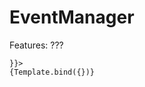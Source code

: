 
<Meta title="Events/Manage" component={EventManager} />


# EventManager


Features:
???


<Canvas>
  <Story
    name="EventManager"
    args={{
        events: [
            {
                name: "Hogyan készítsünk honlapot",
                id: "id1",
                description: "",
                presenter: "Dr. Aladár Béla",
                capacity: 30
            },
            {
                name: "Hogyan készítsünk honlapot, de hosszabb",
                id: "id2",
                description: "",
                presenter: "Kovács János",
                capacity: 25
            },
            {
                name: "x",
                id: "id3",
                description: "",
                presenter: "x y",
                capacity: 20
            },
            {
                name: "x",
                id: "id4",
                description: "",
                presenter: "x y",
                capacity: 15
            },
            {
                name: "x",
                id: "id5",
                description: "",
                presenter: "x y",
                capacity: 10
            },
            {
                name: "x",
                id: "id6",
                description: "",
                presenter: "x y",
                capacity: 5
            },
            {
                name: "x",
                id: "id6",
                description: "",
                presenter: "x y",
                capacity: 0
            }
        ]
        
    }}>
    {Template.bind({})}
  </Story>
</Canvas>